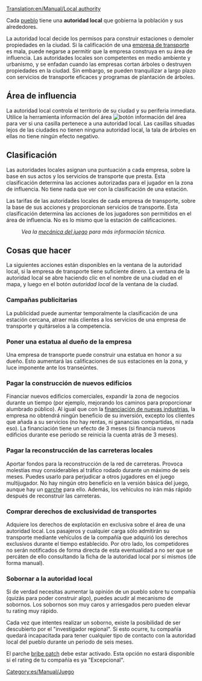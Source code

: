 [[Translation:en/Manual/Local authority]]
{{es/Traducción|en/Manual/Local authority|99}}

Cada [[es/Manual/Pueblo|pueblo]] tiene una '''autoridad local''' que gobierna la población y sus alrededores.

La autoridad local decide los permisos para construir estaciones o demoler propiedades en la ciudad. Si la calificación de una [[es/Manual/Empresa de transporte|empresa de transporte]] es mala, puede negarse a permitir que la empresa construya en su área de influencia. Las autoridades locales son competentes en medio ambiente y urbanismo, y se enfadan cuando las empresas cortan árboles o destruyen propiedades en la ciudad. Sin embargo, se pueden tranquilizar a largo plazo con servicios de transporte eficaces y programas de plantación de árboles.

==Área de influencia==
La autoridad local controla el territorio de su ciudad y su periferia inmediata. Utilice la herramienta información del área [[File:en/Manual/Manual html 51cda05b.png|botón información del área]] para ver si una casilla pertenece a una autoridad local. Las casillas situadas lejos de las ciudades no tienen ninguna autoridad local, la tala de árboles en ellas no tiene ningún efecto negativo.

==Clasificación==
Las autoridades locales asignan una puntuación a cada empresa, sobre la base en sus actos y los servicios de transporte que presta. Esta clasificación determina las acciones autorizadas para el jugador en la zona de influencia. No tiene nada que ver con la clasificación de una estación.

Las tarifas de las autoridades locales de cada empresa de transporte, sobre la base de sus acciones y proporcionan servicios de transporte. Esta clasificación determina las acciones de los jugadores son permitidos en el área de influencia. No es lo mismo que la estación de calificaciones.
:''Vea la [[es/Manual/Game Mechanics/Main Page#calificacion-de-la-autoridad-local|mecánica del juego]] para más información técnica.''

==Cosas que hacer==
La siguientes acciones están disponibles en la ventana de la autoridad local, si la empresa de transporte tiene suficiente dinero. La ventana de la autoridad local se abre haciendo clic en el nombre de una ciudad en el mapa, y luego en el botón ''autoridad local'' de la ventana de la ciudad.

===Campañas publicitarias===
La publicidad puede aumentar temporalmente la clasificación de una estación cercana, atraer más clientes a los servicios de una empresa de transporte y quitárselos a la competencia.

===Poner una estatua al dueño de la empresa===
Una empresa de transporte puede construir una estatua en honor a su dueño. Esto aumentará las calificaciones de sus estaciones en la zona, y luce imponente ante los transeúntes.

===Pagar la construcción de nuevos edificios===
Financiar nuevos edificios comerciales, expandir la zona de negocios durante un tiempo (por ejemplo, mejorando los caminos para proporcionar alumbrado público). Al igual que con la [[es/Manual/Industrias#prospeccion-de-nuevas-industrias|financiación de nuevas industrias]], la empresa no obtendrá ningún beneficio de su inversión, excepto los clientes que añada a su servicios (no hay rentas, ni ganancias compartidas, ni nada eso). La financiación tiene un efecto de 3 meses (si financia nuevos edificios durante ese período se reinicia la cuenta atrás de 3 meses).

===Pagar la reconstrucción de las carreteras locales===
{{es/Para hacer| Pendiente de revisar traducción y añadir crear páginas vinculadas en español}}
Aportar fondos para la reconstrucción de la red de carreteras. Provoca molestias muy considerables al tráfico rodado durante un máximo de seis meses. Puedes usarlo para perjudicar a otros jugadores en el juego multijugador. No hay ningún otro beneficio en la versión básica del juego, aunque hay un [[en/Archive/Manual/Settings/Remove absurd road-elements during the road construction|parche]] para ello. Además, los vehículos no irán más rápido después de reconstruir las carreteras.

===Comprar derechos de exclusividad de transportes===
Adquiere los derechos de explotación en exclusiva sobre el área de una autoridad local. Los pasajeros y cualquier carga sólo admitirán su transporte mediante vehículos de la compañía que adquirió los derechos exclusivos durante el tiempo establecido. Por otro lado, los competidores no serán notificados de forma directa de esta eventualidad a no ser que se percáten de ello consultando la ficha de la autoridad local por sí mismos (de forma manual).

===Sobornar a la autoridad local===
Si de verdad necesitas aumentar la opinión de un pueblo sobre tu compañía (quizás para poder construir algo), puedes acudir al mecanismo de sobornos. Los sobornos son muy caros y arriesgados pero pueden elevar tu rating muy rápido.

Cada vez que intentes realizar un soborno, existe la posibilidad de ser descubierto por el "investigador regional". Si esto ocurre, tu compañía quedará incapacitada para tener cualquier tipo de contacto con la autoridad local del pueblo durante un periodo de seis meses.

El parche [[en/Archive/Manual/Settings/Bribe authority|bribe patch]] debe estar activado. Esta opción no estará disponible si el rating de tu compañía es ya "Excepcional".

[[Category:es/Manual/Juego]]